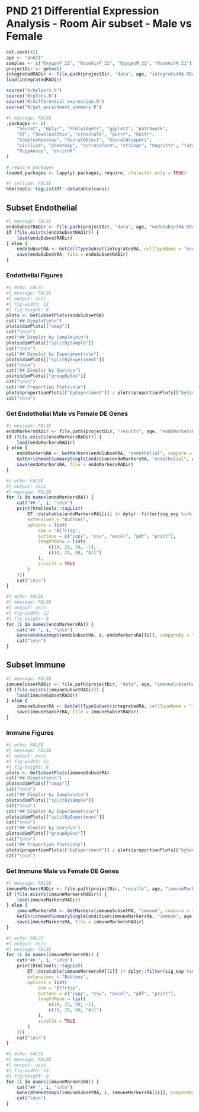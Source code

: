 # PND 21 Differential Expression Analysis - Room Air subset - Male vs Female

```r
set.seed(42)
age <- "pnd21"
samples <- c("OxygenF_21", "RoomAirF_21", "OxygenM_21", "RoomAirM_21")
projectDir <- getwd()
integratedRADir <- file.path(projectDir, "data", age, "integratedRA.RData")
load(integratedRADir)

source("R/helpers.R")
source("R/plots.R")
source("R/differential_expression.R")
source("R/get_enrichment_summary.R")
```

```r
#| message: FALSE
.packages <- c(
    "Seurat", "dplyr", "htmlwidgets", "ggplot2", "patchwork",
    "DT", "downloadthis", "crosstalk", "purrr", "knitr",
    "ComplexHeatmap", "SeuratObject", "SeuratWrappers",
    "circlize", "pheatmap", "sctransform", "stringr", "magrittr", "future",
    "RcppAnnoy", "enrichR"
)

# require packages
loaded_packages <- lapply(.packages, require, character.only = TRUE)
```

```r
#| include: FALSE
htmltools::tagList(DT::datatable(cars))
```

## Subset Endothelial
```r
#| message: FALSE
endoSubsetRADir <- file.path(projectDir, "data", age, "endoSubsetRA.RData")
if (file.exists(endoSubsetRADir)) {
    load(endoSubsetRADir)
} else {
    endoSubsetRA <- GetCellTypeSubset(integratedRA, cellTypeName = "endothelial")
    save(endoSubsetRA, file = endoSubsetRADir)
}
```

### Endothelial Figures

:::: {.panel-tabset group="endoPlots"}

```r
#| echo: FALSE
#| message: FALSE
#| output: asis
#| fig-width: 12
#| fig-height: 8
plots <- GetSubsetPlots(endoSubsetRA)
cat("## Dimplot\n\n")
plots$dimPlots[["umap"]]
cat("\n\n")
cat("## Dimplot by Sample\n\n")
plots$dimPlots[["splitBySample"]]
cat("\n\n")
cat("## Dimplot by Experiment\n\n")
plots$dimPlots[["splitByExperiment"]]
cat("\n\n")
cat("## Dimplot by Sex\n\n")
plots$dimPlots[["groupBySex"]]
cat("\n\n")
cat("## Proportion Plots\n\n")
plots$proportionPlots[["byExperiment"]] / plots$proportionPlots[["bySample"]]
cat("\n\n")
```

::::

### Get Endothelial Male vs Female DE Genes
```r
#| message: FALSE
endoMarkersRADir <- file.path(projectDir, "results", age, "endoMarkersRA.RData")
if (file.exists(endoMarkersRADir)) {
    load(endoMarkersRADir)
} else {
    endoMarkersRA <- GetMarkers(endoSubsetRA, "endothelial", compare = "sex")
    GetEnrichmentSummarySingleCondition(endoMarkersRA, "endothelial", age)
    save(endoMarkersRA, file = endoMarkersRADir)
}
```

:::: {.panel-tabset group="endoMarkers"}

```r
#| echo: FALSE
#| output: asis
#| message: FALSE
for (i in names(endoMarkersRA)) {
    cat("## ", i, "\n\n")
    print(htmltools::tagList(
        DT::datatable(endoMarkersRA[[i]] |> dplyr::filter(sig_exp %in% c("UP", "DOWN")) |> dplyr::arrange(desc(avg_log2FC)),
        extensions = "Buttons",
        options = list(
            dom = "Blfrtip",
            buttons = c("copy", "csv", "excel", "pdf", "print"),
            lengthMenu = list(
                c(10, 25, 50, -1),
                c(10, 25, 50, "All")
            ),
            scrollX = TRUE
        )
    )))
    cat("\n\n")
}
```

::::

:::: {.panel-tabset group="endoMarkersFigures"}
```r
#| echo: FALSE
#| message: FALSE
#| output: asis
#| fig-width: 12
#| fig-height: 8
for (i in names(endoMarkersRA)) {
    cat("## ", i, "\n\n")
    GenerateHeatmaps(endoSubsetRA, i, endoMarkersRA[[i]], compareBy = "sex", experiment = "bySex")
    cat("\n\n")
}
```
::::

## Subset Immune
```r
#| message: FALSE
immuneSubsetRADir <- file.path(projectDir, "data", age, "immuneSubsetRA.RData")
if (file.exists(immuneSubsetRADir)) {
    load(immuneSubsetRADir)
} else {
    immuneSubsetRA <- GetCellTypeSubset(integratedRA, cellTypeName = "immune")
    save(immuneSubsetRA, file = immuneSubsetRADir)
}
```

### Immune Figures

:::: {.panel-tabset group="immunePlots"}

```r
#| echo: FALSE
#| message: FALSE
#| output: asis
#| fig-width: 12
#| fig-height: 8
plots <- GetSubsetPlots(immuneSubsetRA)
cat("## Dimplot\n\n")
plots$dimPlots[["umap"]]
cat("\n\n")
cat("## Dimplot by Sample\n\n")
plots$dimPlots[["splitBySample"]]
cat("\n\n")
cat("## Dimplot by Experiment\n\n")
plots$dimPlots[["splitByExperiment"]]
cat("\n\n")
cat("## Dimplot by Sex\n\n")
plots$dimPlots[["groupBySex"]]
cat("\n\n")
cat("## Proportion Plots\n\n")
plots$proportionPlots[["byExperiment"]] / plots$proportionPlots[["bySample"]]
cat("\n\n")
```

::::

### Get Immune Male vs Female DE Genes
```r
#| message: FALSE
immuneMarkersRADir <- file.path(projectDir, "results", age, "immuneMarkersRA.RData")
if (file.exists(immuneMarkersRADir)) {
    load(immuneMarkersRADir)
} else {
    immuneMarkersRA <- GetMarkers(immuneSubsetRA, "immune", compare = "sex")
    GetEnrichmentSummarySingleCondition(immuneMarkersRA, "immune", age)
    save(immuneMarkersRA, file = immuneMarkersRADir)
}
```

:::: {.panel-tabset group="immuneMarkers"}

```r
#| echo: FALSE
#| output: asis
#| message: FALSE
for (i in names(immuneMarkersRA)) {
    cat("## ", i, "\n\n")
    print(htmltools::tagList(
        DT::datatable(immuneMarkersRA[[i]] |> dplyr::filter(sig_exp %in% c("UP", "DOWN")) |> dplyr::arrange(desc(avg_log2FC)),
        extensions = "Buttons",
        options = list(
            dom = "Blfrtip",
            buttons = c("copy", "csv", "excel", "pdf", "print"),
            lengthMenu = list(
                c(10, 25, 50, -1),
                c(10, 25, 50, "All")
            ),
            scrollX = TRUE
        )
    )))
    cat("\n\n")
}
```

::::

:::: {.panel-tabset group="immuneMarkersFigures"}
```r
#| echo: FALSE
#| message: FALSE
#| output: asis
#| fig-width: 12
#| fig-height: 8
for (i in names(immuneMarkersRA)) {
    cat("## ", i, "\n\n")
    GenerateHeatmaps(immuneSubsetRA, i, immuneMarkersRA[[i]], compareBy = "sex", experiment = "bySex")
    cat("\n\n")
}
```
::::

